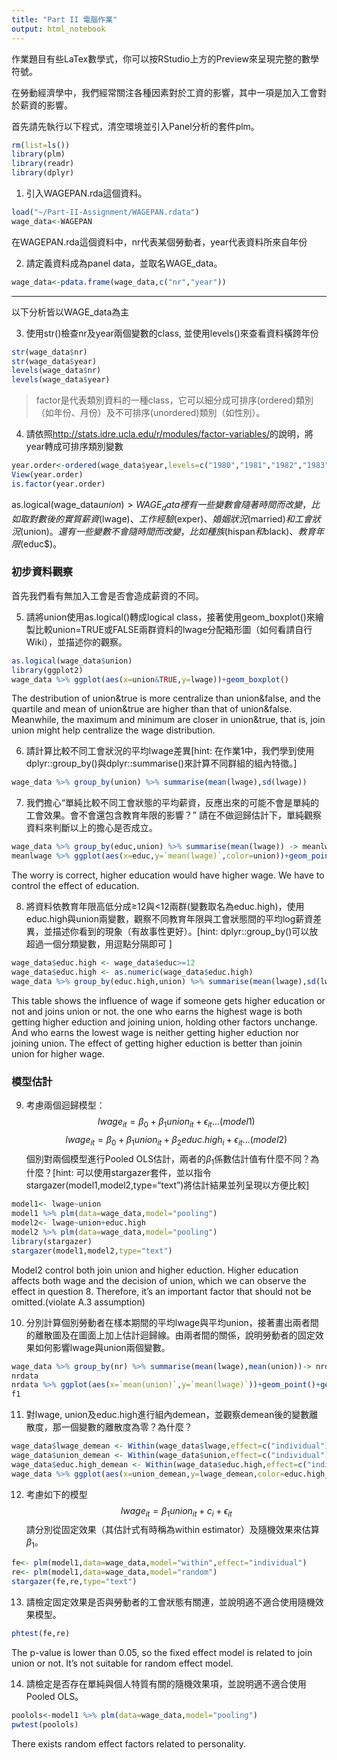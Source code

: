 ```yaml
---
title: "Part II 電腦作業"
output: html_notebook     
---
```

作業題目有些LaTex數學式，你可以按RStudio上方的Preview來呈現完整的數學符號。

在勞動經濟學中，我們經常關注各種因素對於工資的影響，其中一項是加入工會對於薪資的影響。

首先請先執行以下程式，清空環境並引入Panel分析的套件plm。
```r
rm(list=ls())
library(plm)
library(readr)
library(dplyr)
```


1. 引入WAGEPAN.rda這個資料。
```r
load("~/Part-II-Assignment/WAGEPAN.rdata")
wage_data<-WAGEPAN
```

在WAGEPAN.rda這個資料中，nr代表某個勞動者，year代表資料所來自年份

2. 請定義資料成為panel data，並取名WAGE_data。
```r
wage_data<-pdata.frame(wage_data,c("nr","year"))
```

***
以下分析皆以WAGE_data為主

3. 使用str()檢查nr及year兩個變數的class, 並使用levels()來查看資料橫跨年份
```r
str(wage_data$nr)
str(wage_data$year)
levels(wage_data$nr)
levels(wage_data$year)
```

> factor是代表類別資料的一種class，它可以細分成可排序(ordered)類別（如年份、月份）及不可排序(unordered)類別（如性別）。

4. 請依照<http://stats.idre.ucla.edu/r/modules/factor-variables/>的說明，將year轉成可排序類別變數
```r
year.order<-ordered(wage_data$year,levels=c("1980","1981","1982","1983","1984","1985","1986","1987"))
View(year.order)
is.factor(year.order)
```

as.logical(wage_data$union)
> WAGE_data裡有一些變數會隨著時間而改變，比如取對數後的實質薪資($lwage$)、工作經驗($exper$)、婚姻狀況($married$)和工會狀況($union$)。還有一些變數不會隨時間而改變，比如種族($hispan$和$black$)、教育年限($educ$)。

### 初步資料觀察
首先我們看有無加入工會是否會造成薪資的不同。

5. 請將union使用as.logical()轉成logical  class，接著使用geom_boxplot()來繪製比較union=TRUE或FALSE兩群資料的lwage分配箱形圖（如何看請自行Wiki），並描述你的觀察。
```r
as.logical(wage_data$union)
library(ggplot2)
wage_data %>% ggplot(aes(x=union&TRUE,y=lwage))+geom_boxplot()
```
The destribution of union&true is more centralize than union&false, and the quartile and mean of union&true are higher than that of union&false. Meanwhile, the maximum and minimum are closer in union&true, that is, join union might help centralize the wage distribution. 

6. 請計算比較不同工會狀況的平均lwage差異[hint: 在作業1中，我們學到使用dplyr::group_by()與dplyr::summarise()來計算不同群組的組內特徵。]
```r
wage_data %>% group_by(union) %>% summarise(mean(lwage),sd(lwage))
```

 7. 我們擔心“單純比較不同工會狀態的平均薪資，反應出來的可能不會是單純的工會效果。會不會還包含教育年限的影響？” 請在不做迴歸估計下，單純觀察資料來判斷以上的擔心是否成立。
```r
wage_data %>% group_by(educ,union) %>% summarise(mean(lwage)) -> meanlwage
meanlwage %>% ggplot(aes(x=educ,y=`mean(lwage)`,color=union))+geom_point()
```
The worry is correct, higher education would have higher wage. We have to control the effect of education.

8. 將資料依教育年限高低分成≥12與<12兩群(變數取名為educ.high)，使用educ.high與union兩變數，觀察不同教育年限與工會狀態間的平均log薪資差異，並描述你看到的現象（有故事性更好）。[hint: dplyr::group_by()可以放超過一個分類變數，用逗點分隔即可 ]
```r
wage_data$educ.high <- wage_data$educ>=12
wage_data$educ.high <- as.numeric(wage_data$educ.high)
wage_data %>% group_by(educ.high,union) %>% summarise(mean(lwage),sd(lwage))
```
This table shows the influence of wage if someone gets higher education or not and joins union or not. the one who earns the highest wage is both getting higher eduction and joining union, holding other factors unchange. And who earns the lowest wage is neither getting higher eduction nor joining union. The effect of getting higher eduction is better than joinin union for higher wage.

### 模型估計
9. 考慮兩個迴歸模型：
$$lwage_{it}	=\beta_{0}+\beta_{1}union_{it}+\epsilon_{it}...(model1)$$
$$lwage_{it}	=\beta_{0}+\beta_{1}union_{it}+\beta_{2}educ.high_{i}+\epsilon_{it}...(model2)$$
個別對兩個模型進行Pooled OLS估計，兩者的$\beta_1$係數估計值有什麼不同？為什麼？[hint: 可以使用stargazer套件，並以指令stargazer(model1,model2,type="text")將估計結果並列呈現以方便比較]
```r
model1<- lwage~union
model1 %>% plm(data=wage_data,model="pooling")
model2<- lwage~union+educ.high
model2 %>% plm(data=wage_data,model="pooling")
library(stargazer)
stargazer(model1,model2,type="text")
```
Model2 control both join union and higher eduction. Higher education affects both wage and the decision of union, which we can observe the effect in question 8. Therefore, it's an important factor that should not be omitted.(violate A.3 assumption)

10. 分別計算個別勞動者在樣本期間的平均lwage與平均union，接著畫出兩者間的離散圖及在圖面上加上估計迴歸線。由兩者間的關係，說明勞動者的固定效果如何影響lwage與union兩個變數。
```r
wage_data %>% group_by(nr) %>% summarise(mean(lwage),mean(union))-> nrdata
nrdata
nrdata %>% ggplot(aes(x=`mean(union)`,y=`mean(lwage)`))+geom_point()+geom_smooth(moedel=lm)->f1
f1
```


11. 對lwage, union及educ.high進行組內demean，並觀察demean後的變數離散度，那一個變數的離散度為零？為什麼？
```r
wage_data$lwage_demean <- Within(wage_data$lwage,effect=c("individual"))
wage_data$union_demean <- Within(wage_data$union,effect=c("individual"))
wage_data$educ.high_demean <- Within(wage_data$educ.high,effect=c("individual"))
wage_data %>% ggplot(aes(x=union_demean,y=lwage_demean,color=educ.high_demean))+geom_point()
```

12. 考慮如下的模型
$$lwage_{it}=\beta_{1}union_{it}+c_{i}+\epsilon_{it}$$
請分別從固定效果（其估計式有時稱為within estimator）及隨機效果來估算$\beta_1$。
```r
fe<- plm(model1,data=wage_data,model="within",effect="individual")
re<- plm(model1,data=wage_data,model="random")
stargazer(fe,re,type="text")
```

13. 請檢定固定效果是否與勞動者的工會狀態有關連，並說明適不適合使用隨機效果模型。
```r
phtest(fe,re)
```
The p-value is lower than 0.05, so the fixed effect model is related to join union or not. It's not suitable for random effect model.

14. 請檢定是否存在單純與個人特質有關的隨機效果項，並說明適不適合使用Pooled OLS。
```r
poolols<-model1 %>% plm(data=wage_data,model="pooling")
pwtest(poolols)
```
There exists random effect factors related to personality.
